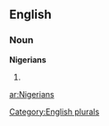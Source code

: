 
==English==

===Noun===
'''Nigerians'''

# {{plural of|[[Nigerian]]}}

[[Category:English plurals]]

[[ar:Nigerians]]